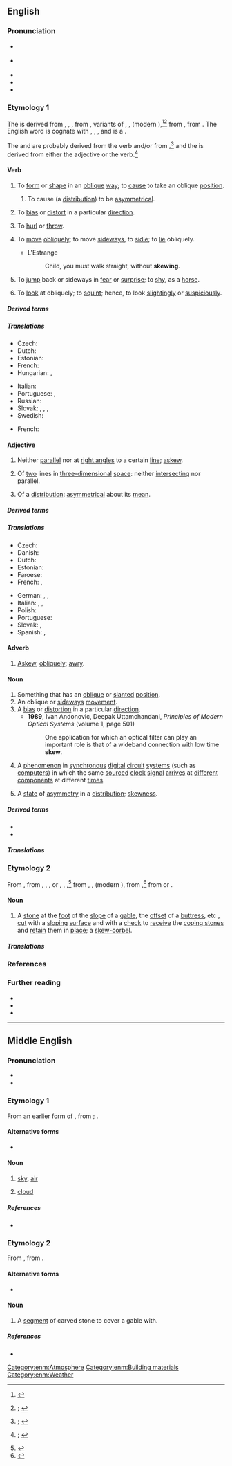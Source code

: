 ==English==
{{was wotd|2020|June|11}}

===Pronunciation===
{{multiple images
|direction = vertical
|image1 = Skew Bridge at Monkhide (geograph 3391804).jpg
|caption1 = A [[bridge#Noun|bridge]] with a [[skew arch]] ''(adjective sense 1)'' at Monkhide, [[Herefordshire]], [[England]], [[United Kingdom]]. The [[face#Noun|faces]] of the [[arch#Noun|arch]] are not [[perpendicular]] to its [[abutment]]s.
|image2 = Rectangular parallelepiped.png
|caption2 = In this [[rectangular]] [[parallelepiped]], the [[line#Noun|lines]] AD and B{{sub|1}}B are skew ''(adjective sense 2)''&nbsp;– although they are not [[parallel]] to each other, they do not [[intersect]] because they are in different [[plane#Noun|planes]].
}} 

* {{a|RP}} {{IPA|en|/skjuː/}}
* {{a|GA}} {{IPA|en|/skju/}}
* {{audio|en|En-us-skew.ogg|Audio (GA)}}
* {{rhymes|en|uː}}
* {{homophones|en|SKU}}

===Etymology 1===
The {{glossary|verb}} is derived from {{inh|en|enm|skeuen}}, {{m|enm|skewe}}, {{m|enm|skewen|t=to run at an angle or obliquely; to escape}}, from {{der|en|ONF.|escuer}}{{nb...|eskieuer, eskiuer, eskiuwer, eskuer|otherforms=1}}, variants of {{der|en|fro|eschuer}}, {{m|fro|eschever}}, {{m|fro|eschiver|t=to escape, flee; to avoid}} (modern {{cog|fr|esquiver|t=to dodge (a blow), duck; to elude, evade; to slip away; to sidestep}}),<ref>{{R:MED Online|entry=skeuen|pos=''v.''(2)|noformat=yes|id=MED40664}}</ref><ref>{{R:OED Online|pos=''v.{{sup|2}}''|noformat=yes|id=180793|date=1911|nodot=1}}; {{R:Lexico|pos=v}}</ref> from {{der|en|frk|*skiuhan|t=to dread; to avoid, shun}}, from {{der|en|gem-pro|*skiuhijaną|t=to frighten}}. The English word is cognate with {{cog|da|skæv|t=crooked, slanting; skew, wry}}, {{cog|no|skjev|t=crooked, lopsided; oblique, slanting; distorted}}, {{cog|stq|skeeuw|t=aslant, slanting; oblique; awry}}, and is a {{doublet|en|eschew|nocap=1}}.

The {{glossary|adjective}} and {{glossary|adverb}} are probably derived from the verb and/or from {{m|en|askew}},<ref>{{R:OED Online|pos=adj.'' and ''adv|id=180791|date=1911|nodot=1}}; {{R:Lexico|pos=adj}}</ref> and the {{glossary|noun}} is derived from either the adjective or the verb.<ref>{{R:OED Online|pos=''n.{{sup|3}}''|noformat=yes|id=180785|date=1911|nodot=1}}; {{R:Lexico|pos=n}}</ref>

====Verb====
{{en-verb}}

# {{lb|en|transitive}} To [[form#Verb|form]] or [[shape#Verb|shape]] in an [[oblique#Adjective|oblique]] [[way]]; to [[cause#Verb|cause]] to take an oblique [[position#Noun|position]].
#: {{antonyms|en|unskew}}
## {{lb|en|statistics}} To cause (a [[distribution]]) to be [[asymmetrical]].
# {{lb|en|transitive}} To [[bias#Verb|bias]] or [[distort]] in a particular [[direction]].
#: {{ux|en|A disproportionate number of female subjects in the study group '''skewed''' the results.}}
# {{lb|en|transitive|Northumbria|Yorkshire}} To [[hurl#Verb|hurl]] or [[throw#Verb|throw]].
#: {{synonyms|en|Thesaurus:throw}}
# {{lb|en|intransitive}} To [[move#Verb|move]] [[obliquely]]; to move [[sideways]], to [[sidle#Verb|sidle]]; to [[lie#Verb|lie]] obliquely.
#* L'Estrange
#*: Child, you must walk straight, without '''skewing'''.
# {{lb|en|intransitive}} To [[jump#Verb|jump]] back or sideways in [[fear#Noun|fear]] or [[surprise#Noun|surprise]]; to [[shy#Verb|shy]], as a [[horse#Noun|horse]].
# {{lb|en|intransitive}} To [[look#Verb|look]] at obliquely; to [[squint#Verb|squint]]; hence, to look [[slightingly]] or [[suspiciously]].
#: {{rfquotek|en|Beaumont and Fletcher}}

=====Derived terms=====
{{col3|en
|{{l|en|nonskewed}}
|{{l|en|skewed|pos=adjective}}
|{{l|en|skewer|t=that which skews something}} {{qualifier|rare}}
|{{l|en|skewing|pos=adjective, noun}}
|{{l|en|unskew}}
|{{l|en|unskewed}}
}}

=====Translations=====
{{trans-top|to form or shape in an oblique way}}
{{trans-mid}}
{{trans-bottom}}

{{trans-top|to cause (a distribution) to be asymmetrical}}
{{trans-mid}}
{{trans-bottom}}

{{trans-top|to bias or distort in a particular direction}}
* Czech: {{t|cs|zkreslit}}
* Dutch: {{t+|nl|afleiden}}
* Estonian: {{t|et|kallutama}}
* French: {{t+|fr|biaiser}}
* Hungarian: {{t+|hu|eltorzít}}, {{t+|hu|manipulál}}
{{trans-mid}}
* Italian: {{t+|it|distorcere}}
* Portuguese: {{t+|pt|distorcer}}, {{t+|pt|enviesar}}
* Russian: {{t+|ru|отклоня́ться}}
* Slovak: {{t|sk|odchýliť}}, {{t|sk|odkloniť}}, {{t|sk|prikloniť}}, {{t|sk|skresliť}}
* Swedish: {{t+|sv|förvränga}}
{{trans-bottom}}

{{trans-top|to move obliquely}}
{{trans-mid}}
{{trans-bottom}}

{{trans-top|to jump back or sideways in fear or surprise}}
{{trans-mid}}
{{trans-bottom}}

{{trans-top|to look at obliquely}}
{{trans-mid}}
{{trans-bottom}}

{{checktrans-top}}
* French: {{t+|fr|fausser}}
{{trans-mid}}
{{trans-bottom}}

====Adjective====
{{en-adj|-}}

# Neither [[parallel]] nor at [[right angle]]s to a certain [[line#Noun|line]]; [[askew#Adjective|askew]].
#: {{ux|en|a [[skew arch]]}}
# {{lb|en|geometry}} Of [[two]] lines in [[three-dimensional]] [[space#Noun|space]]: neither [[intersecting#Adjective|intersecting]] nor parallel.
# {{lb|en|statistics}} Of a [[distribution]]: [[asymmetrical]] about its [[mean#Noun|mean]].

=====Derived terms=====
{{col3|en
|skew arch
|skew back
|skew bridge
|skew curve
|skew field
|[[skew gearing]], [[skew bevel gearing]]
|skew-Hermitian
|skew surface
|skew-symmetric
|skew symmetrical determinant
|skew-symmetry
}}

=====Translations=====
{{trans-top|neither parallel nor at right angles to a certain line}}
* Czech: {{t+|cs|šikmý|m}}
* Danish: {{t+|da|skæv}}
* Dutch: {{t+|nl|scheef}}
* Estonian: {{t|et|kald}}
* Faroese: {{t|fo|skeivur}}
* French: {{t+|fr|gauche}}, {{t+|fr|oblique}}
{{trans-mid}}
* German: {{t+|de|schief}}, {{t+|de|schräg}}, {{t+|de|windschief}}
* Italian: {{t+|it|obliquo}}, {{t+|it|sghembo}}, {{t+|it|trasversale}}
* Polish: {{t+|pl|skośny}}
* Portuguese: {{t+|pt|assimétrico|m}}
* Slovak: {{t|sk|kosý|m}}, {{t|sk|šikmý|m}}
* Spanish: {{t+|es|asimétrico}}, {{t+|es|oblicuo}}
{{trans-bottom}}

{{trans-top|of two lines in three-dimensional space: neither intersecting nor parallel}}
{{trans-mid}}
{{trans-bottom}}

{{trans-top|of a distribution: asymmetrical about its mean}}
{{trans-mid}}
{{trans-bottom}}

====Adverb====
{{en-adv}}

# {{lb|en|rare}} [[askew#Adverb|Askew]], [[obliquely]]; [[awry]].

====Noun====
{{en-noun}}

# Something that has an [[oblique#Adjective|oblique]] or [[slanted#Adjective|slanted]] [[position#Noun|position]].
# An oblique or [[sideways]] [[movement]].
# A [[bias#Noun|bias]] or [[distortion]] in a particular [[direction]].
#* '''1989''', Ivan Andonovic, ‎Deepak Uttamchandani, ''Principles of Modern Optical Systems'' (volume 1, page 501)
#*: One application for which an optical filter can play an important role is that of a wideband connection with low time '''skew'''.
# {{lb|en|electronics}} A [[phenomenon]] in [[synchronous]] [[digital]] [[circuit]] [[system]]s (such as [[computer]]s) in which the same [[sourced#Adjective|sourced]] [[clock#Noun|clock]] [[signal#Noun|signal]] [[arrive]]s at [[different]] [[component]]s at different [[time#Noun|times]].
# {{lb|en|statistics}} A [[state#Noun|state]] of [[asymmetry]] in a [[distribution]]; [[skewness]].

=====Derived terms=====
* {{l|en|on the skew}}
* {{l|en|skewness}}

=====Translations=====
{{trans-top|something that has an oblique or slanted position}}
{{trans-mid}}
{{trans-bottom}}

{{trans-top|oblique or sideways movement}}
{{trans-mid}}
{{trans-bottom}}

{{trans-top|bias or distortion in a particular direction}}
{{trans-mid}}
{{trans-bottom}}

{{trans-top|phenomenon in synchronous digital circuit systems in which the same sourced clock signal arrives at different components at different times}}
{{trans-mid}}
{{trans-bottom}}

{{trans-see|state of asymmetry in a distribution|skewness}}

===Etymology 2===
{{PIE root|en|skewH|skey}}
From {{inh|en|enm|skeu|t=stone with a sloping surface forming the slope of a gable}}{{nb...|skewe, skieu, scheu, scue, scuwe, scwe, scyue, skyue|otherforms=1}}, from {{der|en|xno|eschu}}, {{m|fro|escuwe}}, {{m|fro|eskeu}}, or {{der|en|ONF.|eschieu}}, {{m|fro|eskieu}}, {{m|fro|eskiu}},<ref>{{R:MED Online|entry=skeu|pos=''n.''(2)|noformat=yes|id=MED40661}}</ref> from {{der|en|fro|escu}}, {{m|fro|escut}}, {{m|fro|eschif|t=a shield}} (modern {{cog|fr|écu}}), from {{der|en|la|scūtum|t=a shield}},<ref>{{R:OED Online|pos=''n.{{sup|2}}''|noformat=yes|id=180784|date=1911}}</ref> from {{der|en|ine-pro|*skewH-|t=to cover, protect}} or {{m|ine-pro|*skey-|t=to cut, split}}.

====Noun====
{{en-noun}}

# {{lb|en|architecture}} A [[stone#Noun|stone]] at the [[foot#Noun|foot]] of the [[slope#Noun|slope]] of a [[gable]], the [[offset#Noun|offset]] of a [[buttress]], etc., [[cut#Verb|cut]] with a [[sloping#Adjective|sloping]] [[surface#Noun|surface]] and with a [[check#Noun|check]] to [[receive]] the [[coping stone]]s and [[retain]] them in [[place#Noun|place]]; a [[skew-corbel]].

=====Translations=====
{{trans-top|stone with a sloping surface at the foot of the slope of a gable, etc.}}
{{trans-mid}}
{{trans-bottom}}

===References===
<references />

===Further reading===
* {{pedia|clock skew}}
* {{pedia|skew lines}}
* {{pedia|skew|skew (disambiguation)}}

----

==Middle English==

===Pronunciation===
* {{IPA|enm|/skiu̯/}}
* {{rhymes|enm|iu̯}}

===Etymology 1===
From an earlier form of {{bor|enm|non|ský}}, from {{der|enm|gem-pro|*skiwją}}; {{doublet|enm|sky}}.

====Alternative forms====
* {{alter|enm|skiw|skue|skyw|skewe|skwe|skiu|scue|schew}}

====Noun====
{{enm-noun|skewes}} 

# [[sky]], [[air]]
# {{lb|enm|rare}} [[cloud]]

=====References=====
* {{R:MED Online|entry= skeu  |part of speech= n.(1) |id= MED37680 |accessdate=2019-07-23}}

===Etymology 2===
From {{bor|enm|fro|escu}}, from {{der|enm|la|scūtum}}.

====Alternative forms====
* {{alter|enm|scuwe|skyu|scheu|skyew|scu}}

====Noun====
{{enm-noun|skewes}} 

# A [[segment]] of carved stone to cover a gable with.

=====References=====
* {{R:MED Online|entry= skeu  |part of speech= n.(2) |id= MED40661 |accessdate=2019-07-23}}

[[Category:enm:Atmosphere]]
[[Category:enm:Building materials]]
[[Category:enm:Weather]]